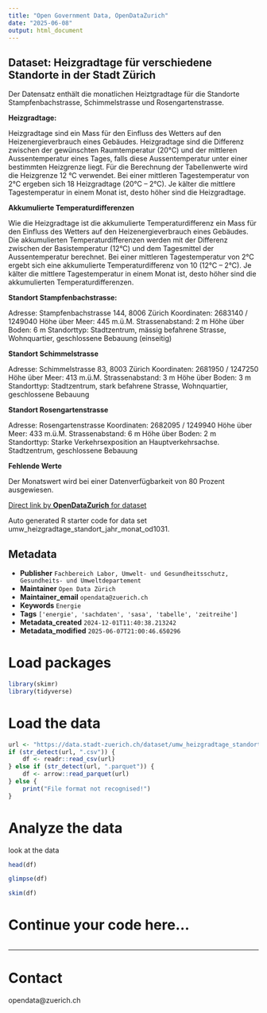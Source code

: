```yaml
---
title: "Open Government Data, OpenDataZurich"
date: "2025-06-08"
output: html_document
---
```


## Dataset: Heizgradtage für verschiedene Standorte in der Stadt Zürich

Der Datensatz enthält die monatlichen Heiztgradtage für die Standorte Stampfenbachstrasse, Schimmelstrasse und Rosengartenstrasse.

**Heizgradtage:**


Heizgradtage sind ein Mass für den Einfluss des Wetters auf den Heizenergieverbrauch eines Gebäudes. Heizgradtage sind die Differenz zwischen der gewünschten Raumtemperatur (20°C) und der mittleren Aussentemperatur eines Tages, falls diese Aussentemperatur unter einer bestimmten Heizgrenze liegt. Für die Berechnung der Tabellenwerte wird die Heizgrenze 12 °C verwendet. Bei einer mittleren Tagestemperatur von 2°C ergeben sich 18 Heizgradtage (20°C – 2°C). Je kälter die mittlere Tagestemperatur in einem Monat ist, desto höher sind die Heizgradtage.


[]()

**Akkumulierte Temperaturdifferenzen**


Wie die Heizgradtage ist die akkumulierte Temperaturdifferenz ein Mass für den Einfluss des Wetters auf den Heizenergieverbrauch eines Gebäudes. Die akkumulierten Temperaturdifferenzen werden mit der Differenz zwischen der Basistemperatur (12°C) und dem Tagesmittel der Aussentemperatur berechnet. Bei einer mittleren Tagestemperatur von 2°C ergebt sich eine akkumulierte Temperaturdifferenz von 10  (12°C – 2°C). Je kälter die mittlere Tagestemperatur in einem Monat ist, desto höher sind die akkumulierten Temperaturdifferenzen.


[]()

**Standort Stampfenbachstrasse:**

Adresse: Stampfenbachstrasse 144, 8006 Zürich
Koordinaten: 2683140 / 1249040
Höhe über Meer: 445 m.ü.M.
Strassenabstand: 2 m
Höhe über Boden: 6 m
Standorttyp: Stadtzentrum, mässig befahrene Strasse, Wohnquartier, geschlossene Bebauung (einseitig) 

[]()

**Standort Schimmelstrasse**

Adresse: Schimmelstrasse 83, 8003 Zürich
Koordinaten: 2681950 / 1247250
Höhe über Meer: 413 m.ü.M.
Strassenabstand: 3 m
Höhe über Boden: 3 m
Standorttyp: Stadtzentrum, stark befahrene Strasse, Wohnquartier, geschlossene Bebauung 

[]()

**Standort Rosengartenstrasse**

Adresse: Rosengartenstrasse
Koordinaten: 2682095 / 1249940
Höhe über Meer: 433 m.ü.M.
Strassenabstand: 6 m
Höhe über Boden: 2 m
Standorttyp: Starke Verkehrsexposition an Hauptverkehrsachse. Stadtzentrum, geschlossene Bebauung

[]()

**Fehlende Werte**

Der Monatswert wird bei einer Datenverfügbarkeit von 80 Prozent ausgewiesen.

[]()



[Direct link by **OpenDataZurich** for dataset](https://data.stadt-zuerich.ch/dataset/umw_heizgradtage_standort_jahr_monat_od1031)

Auto generated R starter code for data set umw_heizgradtage_standort_jahr_monat_od1031.

## Metadata

- **Publisher** `Fachbereich Labor, Umwelt- und Gesundheitsschutz, Gesundheits- und Umweltdepartement`
- **Maintainer** `Open Data Zürich`
- **Maintainer_email** `opendata@zuerich.ch`
- **Keywords** `Energie`
- **Tags** `['energie', 'sachdaten', 'sasa', 'tabelle', 'zeitreihe']`
- **Metadata_created** `2024-12-01T11:40:38.213242`
- **Metadata_modified** `2025-06-07T21:00:46.650296`


# Load packages

```r
library(skimr)
library(tidyverse)
```

# Load the data

```r
url <- "https://data.stadt-zuerich.ch/dataset/umw_heizgradtage_standort_jahr_monat_od1031/download/UMW103OD1031.csv"
if (str_detect(url, ".csv")) {
    df <- readr::read_csv(url)
} else if (str_detect(url, ".parquet")) {
    df <- arrow::read_parquet(url)
} else {
    print("File format not recognised!")
}
```

# Analyze the data

look at the data
```r
head(df)
```

```r
glimpse(df)
```

```r
skim(df)
```

# Continue your code here...

```r

```

------------------------------------------------------------------------

# Contact

opendata@zuerich.ch
